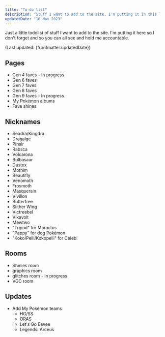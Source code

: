 ```yaml
---
title: "To-do list"
description: "Stuff I want to add to the site. I'm putting it in this list so I don't forget."
updatedDate: "16 Nov 2023"
---
```


Just a little todolist of stuff I want to add to the site. I'm putting it here so I don't forget and so you can all see and hold me accountable.

(Last updated: {frontmatter.updatedDate})

## Pages

* Gen 4 faves - In progress
* Gen 6 faves
* Gen 7 faves
* Gen 8 faves
* Gen 9 faves - In progress
* My Pokémon albums
* Fave shines

## Nicknames

* Seadra/Kingdra
* Dragalge
* Pinsir
* Rabsca
* Volcarona
* Bulbasaur
* Dustox
* Mothim
* Beautifly
* Venomoth
* Frosmoth
* Masquerain
* Vivillon
* Butterfree
* Slither Wing
* Victreebel
* Vikavolt
* Mewtwo
* "Tripod" for Maractus
* "Pappy" for dog Pokémon
* "Koko/Pelli/Kokopelli" for Celebi

## Rooms

* Shinies room
* graphics room
* glitches room - In progress
* VGC room

## Updates

* Add My Pokémon teams
	* HG/SS
	* ORAS
	* Let's Go Eevee
	* Legends: Arceus